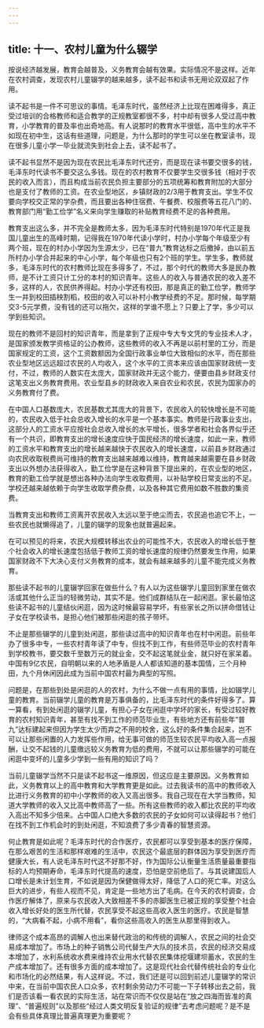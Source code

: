 ```yaml
---
---
---
```

title: 十一、农村儿童为什么辍学
---



按说经济越发展，教育会越普及，义务教育会越有效果。实际情况不是这样。近年在农村调查，发现农村儿童辍学的越来越多，读不起书和读书无用论双双起了作用。

读不起书是一件不可思议的事情。毛泽东时代，虽然经济上比现在困难得多，真正受过培训的合格教师和适合教学的正规教室都很不多，村中却有很多人受过高中教育，小学教育的普及率也出奇地高。有人说那时的教育水平很低，高中生的水平不如现在初中生，这话有些道理，问题是，为什么那时的学生可以坐在教室读书，现在很多儿童小学一毕业就流失到社会上去，读不起书了。

读不起书显然不是因为现在农民比毛泽东时代还穷，而是现在读书要交很多的钱，毛泽东时代读书不要交这么多钱。现在的农村教育不仅要学生交很多钱（相对于农民的收入而言），而且构成当前农民负担主要部分的五项统筹和教育附加的大部分也是支付了教师的工资。在农业型地区，乡镇财政的2/3用于教育支出。学生不仅要向学校交正常的学杂费，而且要出各种住宿费、午餐费、校服费等五花八门的、教育部门用“勤工俭学”名义来向学生赚取的补贴教育经费不足的各种费用。

教育支出这么多，并不完全是教师太多，因为毛泽东时代特别是1970年代正是我国儿童出生的高峰时期，记得我在1970年代读小学时，村办小学每个年级至少有两个班，现在的村办小学因为生源太少，已在“普九”教育达标之后撤掉，由以前五所村办小学合并起来的中心小学，每个年级也只有2个班的学生。学生多，教师就多，毛泽东时代的农村教师比现在多得多了，不过，那个时代的教师大多是民办教师，是不计工资只计工分的本村的知识青年。这些人的收入与普通农民的收入差不多，这样的人，农民供养得起。村办小学还有校田，那是真正的勤工俭学，教师学生一并到校田插秧割稻，校田的收入可以补村小教学经费的不足。那时候，每学期交3-5元学费，没有钱的还可以拖欠，这样的学谁不愿上？只要上了学，多少可以学到些知识。

现在的教师不是回村的知识青年，而是拿到了正规中专大专文凭的专业技术人才，是国家颁发教学资格证的公办教师，这些教师的收入不再是以前村里的工分，而是国家规定的工资，这个工资数额因为全国行政事业单位大致相似的水平，而在那些农业型地区远远超过农民的人均收入，这个水平的工资本来应该由国家财政统一支付，不过，教师的人数实在太庞大，国家财政并无这个能力，便要由县乡财政支付这笔支出义务教育费用。农业型县乡的财政收入来自农业和农民，农民为国家办的义务教育付了费。

在中国人口基数庞大，农民基数尤其庞大的背景下，农民收入的较快增长是不可能的，农民收入低于社会总收入增长的水平是一个基本事实。教师是行政事业支出，这部分人的工资水平应按社会总收入增长的水平增长，很多学者和社会各界似乎还有一个共识，即教育支出的增长速度应快于国民经济的增长速度，如此一来，教师的工资水平和教育支出的增长越来越快于农民收入的增长速度，以前县乡财政通过向农民收取税费尚可维持的教育支出越来越难以维持，教育越来越需要在县乡财政支出以外想办法获得收入，勤工俭学是在这种背景下提出来的，在农业型的地区，教育的勤工俭学就是想出各种办法向学生收取费用，以补贴学校日常支出的不足。学校还越来越依赖于向学生收取学费杂费，以及各种其它费用如数不胜数的集资费。

当教育支出和教师工资离开农民收入太远以至于绝尘而去，农民追也追它不上，一些农民也就懒得追了，儿童的辍学的现象也就普遍起来。

在可以预见的将来，农民大规模转移出农业的可能性不大，农民收入的增长低于整个社会收入的增长速度包括低于教师工资的增长速度的规律仍然要发生作用，如果国家财政不下大决心支付义务教育的成本，就会有越来越多的儿童不能完成义务教育。

那些读不起书的儿童辍学回家在做些什么？有人以为这些辍学儿童回到家里在做农活或其他什么正当的轻微劳动，其实不是。他们成群结队在一起闲逛。家长最怕这些读不起书的儿童结伙闲逛，因为这时候最容易学坏，有些家长之所以拼命借钱让子女在学校读书，是担心他们被那些闲逛的孩子带坏。

不止是那些辍学的儿童到处闲逛，那些读过高中的知识青年也在村中闲逛。前些年办了很多中专，一些农村青年读了中专，但找不到工作，有些师范毕业的农村青年到学校教书，要交数千至数万元的就业金，交不起这笔就业金，就只好在家呆着。中国有9亿农民，自明朝以来的人地矛盾是人人都该知道的基本国情，三个月种田，九个月休闲因此成为当前中国农村最为典型的写照。

问题是，在那些到处是闲逛的人的农村，为什么不做一点有用的事情，比如辍学儿童的教育。当前辍学儿童的教育是万事俱备的，比毛泽东时代的条件好得多了。算一算看，有到处闲逛的辍学儿童，有担心子女在闲逛中学坏的家长，有受过较好教育的农村知识青年，甚至有找不到工作的师范毕业生，有些地方还有前些年“普九”达标建起来但因为学生太少而弃之不用的校舍，这么好的条件集合起来，岂不可以让那些闲置的人力发挥些作用，给无事可做的师范生较农民平均收入高一点报酬，让交不起钱的儿童缴远较义务教育为低的费用，不就可以让那些辍学的可能在闲逛中变坏的儿童多少学到一些有用的知识了吗？

当前儿童辍学当然不只是读不起书这一维原因，但这应是主要原因。义务教育如此，义务教育以上的高中教育和大学教育更是如此。过去我读书的高中的教师收入比进行义务教育的初中小学教师的收入又高出很多。我自己现在在大学当教师，知道大学教师的收入又比高中教师高了一些。所有这些教师的收入都比农民的平均收入高出不知多少倍来。占中国人口绝大多数的农民的子女如何可以读得起书？他们在找不到工作机会时的到处闲逛，不知浪费了多少青春的智慧资源。

何止教育是如此呢？毛泽东时代的合作医疗，农民都可以享受到基本的医疗保障，在那么艰苦的生活和那样艰难的生活中，农民这个最底层的群体因为享受到医疗而健康大长，有人说毛泽东时代这不好那不好，作为国际公认衡量生活质量最重要指标的人均预期寿命，毛泽东时代提高的速度，恐怕是空前绝后了。与其说建国后人口增长是未计划生育，不如说是因为保健做得太好，降低了人口的死亡率。对这么巨大的进步，有些人视而不见，肯定是一些地方出了毛病。在今天的农村调查，合作医疗解体了，原来与农民收入大致相差不多的赤脚医生已被正规的享受整个社会收入增长好处的医生所代替，农民享受不起这些高收入医生的医疗。农民是智慧的，“大病看不起，小病不用看”，看你这些高收入的医生从那里得到收入。

律师这个成本高昂的调解人也出来替代政治的和传统的调解人，农民之间的社会交易成本增加了。市场上的种子销售公司代替生产大队的技术员，农民的经济交易成本增加了，水利系统收水费来维持农业用水代替农民集体挖堰建坝蓄水，农民的生产成本增加了。还有很多方面的成本增加了。这是现代社会代替传统社会的专业化和市场化的必然结果，有人这样说。不过，我们还是可以回到前述儿童辍学的常识中来，在当前中国农民人口众多，农村剩余劳动力不可能一下子转移出去之前，我们是否该看一看农民的实际生活，站在常识而不仅仅是站在“放之四海而皆准的真理”、“普遍规则”以及那些“经过人类文明反复验证的规律”去考虑问题呢？是不是会有些具体真理比普遍真理更为重要呢？